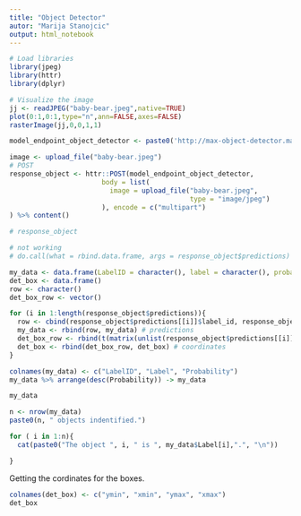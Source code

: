 ---
title: "Object Detector"
autor: "Marija Stanojcic"
output: html_notebook
---

```{r}
# Load libraries
library(jpeg)
library(httr)
library(dplyr)
```


```{r}
# Visualize the image
jj <- readJPEG("baby-bear.jpeg",native=TRUE)
plot(0:1,0:1,type="n",ann=FALSE,axes=FALSE)
rasterImage(jj,0,0,1,1)
```


```{r}
model_endpoint_object_detector <- paste0('http://max-object-detector.max.us-south.containers.appdomain.cloud/', 'model/predict')

image <- upload_file("baby-bear.jpeg")
# POST
response_object <- httr::POST(model_endpoint_object_detector,
                       body = list(
                         image = upload_file("baby-bear.jpeg",
                                             type = "image/jpeg")
                       ), encode = c("multipart")
) %>% content()

# response_object
```



```{r}
# not working
# do.call(what = rbind.data.frame, args = response_object$predictions)
```

```{r}
my_data <- data.frame(LabelID = character(), label = character(), probability = numeric(), stringsAsFactors = FALSE)
det_box <- data.frame()
row <- character()
det_box_row <- vector()

for (i in 1:length(response_object$predictions)){
  row <- cbind(response_object$predictions[[i]]$label_id, response_object$predictions[[i]]$label, response_object$predictions[[i]]$probability)
  my_data <- rbind(row, my_data) # predictions
  det_box_row <- rbind(t(matrix(unlist(response_object$predictions[[i]]$detection_box), nrow=4)))
  det_box <- rbind(det_box_row, det_box) # coordinates 
}

colnames(my_data) <- c("LabelID", "Label", "Probability")
my_data %>% arrange(desc(Probability)) -> my_data

my_data

```

```{r}
n <- nrow(my_data)
paste0(n, " objects indentified.")

```

```{r}
for ( i in 1:n){
  cat(paste0("The object ", i, " is ", my_data$Label[i],".", "\n"))

}

```

Getting the cordinates for the boxes.

```{r}
colnames(det_box) <- c("ymin", "xmin", "ymax", "xmax")
det_box
```










